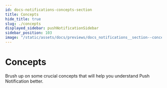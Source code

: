 ```yaml
---
id: docs-notifications-concepts-section
title: Concepts
hide_title: true
slug: ./concepts
displayed_sidebar: pushNotificationSidebar
sidebar_position: 103
image: "/static/assets/docs/previews/docs_notifications__section--concepts.png"
---
```


# Concepts

Brush up on some crucial concepts that will help you understand Push Notification better.

<head>
  <title>Concept Section | Push Notifications | Push Documentation</title>
</head>


<DocCardList />
